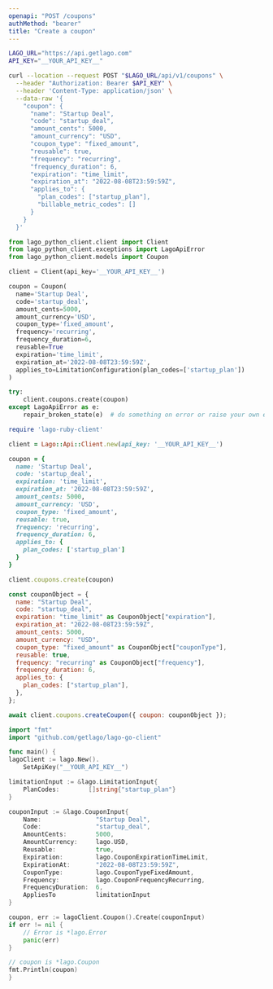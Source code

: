 ```yaml
---
openapi: "POST /coupons"
authMethod: "bearer"
title: "Create a coupon"
---
```


<RequestExample>

```bash cURL
LAGO_URL="https://api.getlago.com"
API_KEY="__YOUR_API_KEY__"

curl --location --request POST "$LAGO_URL/api/v1/coupons" \
  --header "Authorization: Bearer $API_KEY" \
  --header 'Content-Type: application/json' \
  --data-raw '{
    "coupon": {
      "name": "Startup Deal",
      "code": "startup_deal",
      "amount_cents": 5000,
      "amount_currency": "USD",
      "coupon_type": "fixed_amount",
      "reusable": true,
      "frequency": "recurring",
      "frequency_duration": 6,
      "expiration": "time_limit",
      "expiration_at": "2022-08-08T23:59:59Z",
      "applies_to": {
        "plan_codes": ["startup_plan"],
        "billable_metric_codes": []
      }
    }
  }'
```

```python Python
from lago_python_client.client import Client
from lago_python_client.exceptions import LagoApiError
from lago_python_client.models import Coupon

client = Client(api_key='__YOUR_API_KEY__')

coupon = Coupon(
  name='Startup Deal',
  code='startup_deal',
  amount_cents=5000,
  amount_currency='USD',
  coupon_type='fixed_amount',
  frequency='recurring',
  frequency_duration=6,
  reusable=True
  expiration='time_limit',
  expiration_at='2022-08-08T23:59:59Z',
  applies_to=LimitationConfiguration(plan_codes=['startup_plan'])
)

try:
    client.coupons.create(coupon)
except LagoApiError as e:
    repair_broken_state(e)  # do something on error or raise your own exception
```

```ruby Ruby
require 'lago-ruby-client'

client = Lago::Api::Client.new(api_key: '__YOUR_API_KEY__')

coupon = {
  name: 'Startup Deal',
  code: 'startup_deal',
  expiration: 'time_limit',
  expiration_at: '2022-08-08T23:59:59Z',
  amount_cents: 5000,
  amount_currency: 'USD',
  coupon_type: 'fixed_amount',
  reusable: true,
  frequency: 'recurring',
  frequency_duration: 6,
  applies_to: {
    plan_codes: ['startup_plan']
  }
}

client.coupons.create(coupon)
```

```js Javascript
const couponObject = {
  name: "Startup Deal",
  code: "startup_deal",
  expiration: "time_limit" as CouponObject["expiration"],
  expiration_at: "2022-08-08T23:59:59Z",
  amount_cents: 5000,
  amount_currency: "USD",
  coupon_type: "fixed_amount" as CouponObject["couponType"],
  reusable: true,
  frequency: "recurring" as CouponObject["frequency"],
  frequency_duration: 6,
  applies_to: {
    plan_codes: ["startup_plan"],
  },
};

await client.coupons.createCoupon({ coupon: couponObject });
```

```go Go
import "fmt"
import "github.com/getlago/lago-go-client"

func main() {
lagoClient := lago.New().
    SetApiKey("__YOUR_API_KEY__")

limitationInput := &lago.LimitationInput{
    PlanCodes:        []string{"startup_plan"}
}

couponInput := &lago.CouponInput{
    Name:               "Startup Deal",
    Code:               "startup_deal",
    AmountCents:        5000,
    AmountCurrency:     lago.USD,
    Reusable:           true,
    Expiration:         lago.CouponExpirationTimeLimit,
    ExpirationAt:       "2022-08-08T23:59:59Z",
    CouponType:         lago.CouponTypeFixedAmount,
    Frequency:          lago.CouponFrequencyRecurring,
    FrequencyDuration:  6,
    AppliesTo           limitationInput
}

coupon, err := lagoClient.Coupon().Create(couponInput)
if err != nil {
    // Error is *lago.Error
    panic(err)
}

// coupon is *lago.Coupon
fmt.Println(coupon)
}
```

</RequestExample>
